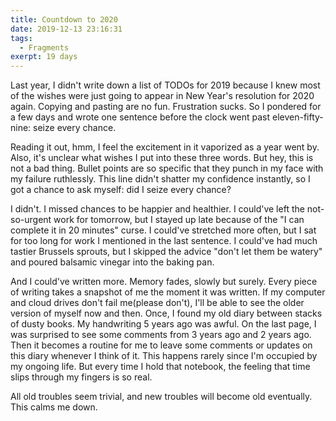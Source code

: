 ```yaml
---
title: Countdown to 2020
date: 2019-12-13 23:16:31
tags:
  - Fragments
exerpt: 19 days
---
```



<SpotifyPlayer
  uri="spotify:album:5MGH5HLFiwH3OErBSK21Ab"
  size="large"
  theme="white"
  view="list"
/>

Last year, I didn't write down a list of TODOs for 2019 because I knew most of the wishes were just going to appear in New Year's resolution for 2020 again. Copying and pasting are no fun. Frustration sucks. So I pondered for a few days and wrote one sentence before the clock went past eleven-fifty-nine: seize every chance.

Reading it out, hmm, I feel the excitement in it vaporized as a year went by. Also, it's unclear what wishes I put into these three words. But hey, this is not a bad thing. Bullet points are so specific that they punch in my face with my failure ruthlessly. This line didn't shatter my confidence instantly, so I got a chance to ask myself: did I seize every chance?

I didn't. I missed chances to be happier and healthier. I could've left the not-so-urgent work for tomorrow, but I stayed up late because of the "I can complete it in 20 minutes" curse. I could've stretched more often, but I sat for too long for work I mentioned in the last sentence. I could've had much tastier Brussels sprouts, but I skipped the advice "don't let them be watery" and poured balsamic vinegar into the baking pan.

And I could've written more. Memory fades, slowly but surely. Every piece of writing takes a snapshot of me the moment it was written. If my computer and cloud drives don't fail me(please don't), I'll be able to see the older version of myself now and then. Once, I found my old diary between stacks of dusty books. My handwriting 5 years ago was awful. On the last page, I was surprised to see some comments from 3 years ago and 2 years ago. Then it becomes a routine for me to leave some comments or updates on this diary whenever I think of it. This happens rarely since I'm occupied by my ongoing life. But every time I hold that notebook, the feeling that time slips through my fingers is so real.

All old troubles seem trivial, and new troubles will become old eventually. This calms me down.
